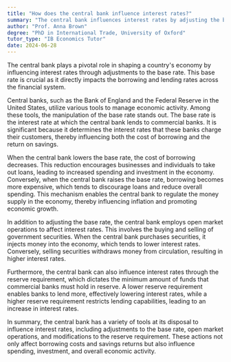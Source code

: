 ```yaml
---
title: "How does the central bank influence interest rates?"
summary: "The central bank influences interest rates by adjusting the base rate, which affects borrowing and lending rates in the economy."
author: "Prof. Anna Brown"
degree: "PhD in International Trade, University of Oxford"
tutor_type: "IB Economics Tutor"
date: 2024-06-28
---
```


The central bank plays a pivotal role in shaping a country's economy by influencing interest rates through adjustments to the base rate. This base rate is crucial as it directly impacts the borrowing and lending rates across the financial system.

Central banks, such as the Bank of England and the Federal Reserve in the United States, utilize various tools to manage economic activity. Among these tools, the manipulation of the base rate stands out. The base rate is the interest rate at which the central bank lends to commercial banks. It is significant because it determines the interest rates that these banks charge their customers, thereby influencing both the cost of borrowing and the return on savings.

When the central bank lowers the base rate, the cost of borrowing decreases. This reduction encourages businesses and individuals to take out loans, leading to increased spending and investment in the economy. Conversely, when the central bank raises the base rate, borrowing becomes more expensive, which tends to discourage loans and reduce overall spending. This mechanism enables the central bank to regulate the money supply in the economy, thereby influencing inflation and promoting economic growth.

In addition to adjusting the base rate, the central bank employs open market operations to affect interest rates. This involves the buying and selling of government securities. When the central bank purchases securities, it injects money into the economy, which tends to lower interest rates. Conversely, selling securities withdraws money from circulation, resulting in higher interest rates.

Furthermore, the central bank can also influence interest rates through the reserve requirement, which dictates the minimum amount of funds that commercial banks must hold in reserve. A lower reserve requirement enables banks to lend more, effectively lowering interest rates, while a higher reserve requirement restricts lending capabilities, leading to an increase in interest rates.

In summary, the central bank has a variety of tools at its disposal to influence interest rates, including adjustments to the base rate, open market operations, and modifications to the reserve requirement. These actions not only affect borrowing costs and savings returns but also influence spending, investment, and overall economic activity.
    